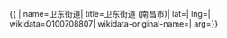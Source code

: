 {{ {{{1|PRC admin/showdata}}}|
name=卫东街道|
title=卫东街道 (南昌市)|
lat=|
lng=|
wikidata=Q100708807|
wikidata-original-name=|
arg={{{arg|}}}}}